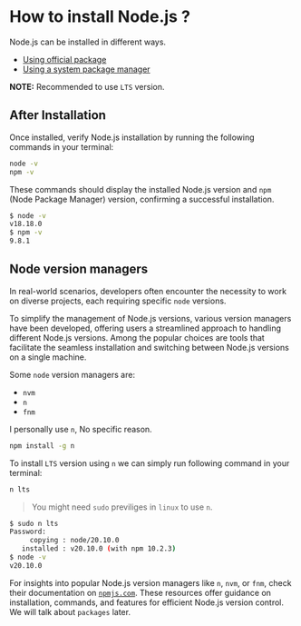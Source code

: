 # How to install Node.js ?

Node.js can be installed in different ways.

- [Using official package](https://nodejs.org/en/download)
- [Using a system package manager](https://nodejs.org/en/download/package-manager/)

**NOTE:** Recommended to use `LTS` version.

## After Installation

Once installed, verify Node.js installation by running the following commands in your terminal:
```bash copy
node -v
npm -v
```
These commands should display the installed Node.js version and `npm` (Node Package Manager) version, confirming a successful installation.

```bash
$ node -v
v18.18.0
$ npm -v
9.8.1
```

## Node version managers

In real-world scenarios, developers often encounter the necessity to work on diverse projects, each requiring specific `node` versions.

To simplify the management of Node.js versions, various version managers have been developed, offering users a streamlined approach to handling different Node.js versions.
Among the popular choices are tools that facilitate the seamless installation and switching between Node.js versions on a single machine.

Some `node` version managers are:
- `nvm`
- `n` 
- `fnm`

I personally use `n`, No specific reason.
```bash copy
npm install -g n
```

To install `LTS` version using `n` we can simply run following command in your terminal:
```bash copy
n lts
```

> You might need `sudo` previliges in `linux` to use `n`.

```bash
$ sudo n lts
Password:
     copying : node/20.10.0
   installed : v20.10.0 (with npm 10.2.3)
$ node -v
v20.10.0
```

For insights into popular Node.js version managers like `n`, `nvm`, or `fnm`, check their documentation on [`npmjs.com`](https://www.npmjs.com/).
These resources offer guidance on installation, commands, and features for efficient Node.js version control. We will talk about `packages` later.
